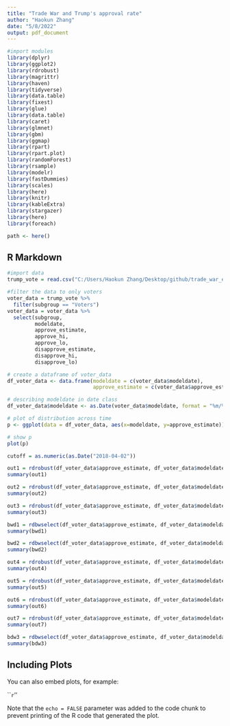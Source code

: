 ```yaml
---
title: "Trade War and Trump's approval rate"
author: "Haokun Zhang"
date: "5/8/2022"
output: pdf_document
---
```


```r
#import modules
library(dplyr)
library(ggplot2)
library(rdrobust)
library(magrittr)
library(haven)
library(tidyverse)
library(data.table)
library(fixest)
library(glue)
library(data.table)
library(caret)
library(glmnet)
library(gbm)
library(ggmap)
library(rpart)
library(rpart.plot)
library(randomForest)
library(rsample)
library(modelr)
library(fastDummies)
library(scales)
library(here)
library(knitr)
library(kableExtra)
library(stargazer)
library(here)
library(foreach)

path <- here()
```

## R Markdown


```r
#import data
trump_vote = read.csv("C:/Users/Haokun Zhang/Desktop/github/trade_war_effects/data/approval_topline.csv")

#filter the data to only voters
voter_data = trump_vote %>%
  filter(subgroup == "Voters")
voter_data = voter_data %>%
  select(subgroup, 
         modeldate, 
         approve_estimate, 
         approve_hi, 
         approve_lo, 
         disapprove_estimate, 
         disapprove_hi, 
         disapprove_lo) 

# create a dataframe of voter_data
df_voter_data <- data.frame(modeldate = c(voter_data$modeldate), 
                            approve_estimate = c(voter_data$approve_estimate))

# describing modeldate in date class
df_voter_data$modeldate <- as.Date(voter_data$modeldate, format = "%m/%d/%Y")

# plot of distribution across time
p <- ggplot(data = df_voter_data, aes(x=modeldate, y=approve_estimate)) + geom_point() + scale_x_date(date_labels = "%Y/%m")

# show p
plot(p)
```

```r
cutoff = as.numeric(as.Date("2018-04-02"))

out1 = rdrobust(df_voter_data$approve_estimate, df_voter_data$modeldate, kernel = "uniform", p =1, h = 20, c= cutoff)
summary(out1)

```

```r
out2 = rdrobust(df_voter_data$approve_estimate, df_voter_data$modeldate, kernel = "triangular", p =1, h = 20, c= cutoff)
summary(out2)

```

```r
out3 = rdrobust(df_voter_data$approve_estimate, df_voter_data$modeldate, kernel = "triangular", p =2, h = 20, c= cutoff)
summary(out3)
```
```r
bwd1 = rdbwselect(df_voter_data$approve_estimate, df_voter_data$modeldate, kernel = "triangular", p =1, bwselect = "mserd", c= cutoff)
summary(bwd1)
```

```r
bwd2 = rdbwselect(df_voter_data$approve_estimate, df_voter_data$modeldate, kernel = "triangular", p =1, bwselect = "msetwo" , c= cutoff)
summary(bwd2)
```

```r
out4 = rdrobust(df_voter_data$approve_estimate, df_voter_data$modeldate, kernel = "triangular", p =1, bwselect = "mserd", c= cutoff)
summary(out4)
```

```r
out5 = rdrobust(df_voter_data$approve_estimate, df_voter_data$modeldate, kernel = "triangular", scaleregul = 0, p =1, bwselect = "mserd", c= cutoff)
summary(out5)
```

```r
out6 = rdrobust(df_voter_data$approve_estimate, df_voter_data$modeldate, kernel = "triangular", p =1, bwselect = "mserd", all=TRUE, c= cutoff)
summary(out6)
```

```r
out7 = rdrobust(df_voter_data$approve_estimate, df_voter_data$modeldate, kernel = "triangular", p =1, bwselect = "cerrd", c= cutoff)
summary(out7)
```

```r
bdw3 = rdbwselect(df_voter_data$approve_estimate, df_voter_data$modeldate, kernel = "triangular", p =1, all = TRUE, c= cutoff)
summary(bdw3)
```

## Including Plots

You can also embed plots, for example:

```r
`''

Note that the `echo = FALSE` parameter was added to the code chunk to prevent printing of the R code that generated the plot.
